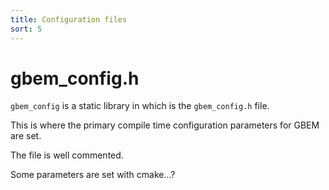 ```yaml
---
title: Configuration files
sort: 5
---
```


# gbem_config.h


`gbem_config` is a static library in which is the `gbem_config.h` file.

This is where the primary compile time configuration parameters for GBEM are set.

The file is well commented.

Some parameters are set with cmake...?

